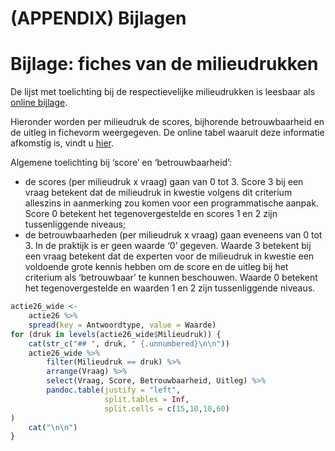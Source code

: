 # (APPENDIX) Bijlagen {-}

# Bijlage: fiches van de milieudrukken

De lijst met toelichting bij de respectievelijke milieudrukken is leesbaar als [online bijlage](https://docs.google.com/spreadsheets/d/1aVUQWQlaL3k5hjuwyH-8c0lW7hjIkPz8VZbNgyMlN0A/edit?usp=sharing).

Hieronder worden per milieudruk de scores, bijhorende betrouwbaarheid en de uitleg in fichevorm weergegeven. De online tabel waaruit deze informatie afkomstig is, vindt u [hier](https://docs.google.com/spreadsheets/d/1iaHBHlVNh9Cw35_9DYb0WDxmVJgpOEck_wBcFWVvsfk/edit#gid=320367861).

Algemene toelichting bij 'score' en 'betrouwbaarheid':

- de scores (per milieudruk x vraag) gaan van 0 tot 3.
Score 3 bij een vraag betekent dat de milieudruk in kwestie volgens dit criterium alleszins in aanmerking zou komen voor een programmatische aanpak.
Score 0 betekent het tegenovergestelde en scores 1 en 2 zijn tussenliggende niveaus;
- de betrouwbaarheden (per milieudruk x vraag) gaan eveneens van 0 tot 3.
In de praktijk is er geen waarde '0' gegeven.
Waarde 3 betekent bij een vraag betekent dat de experten voor de milieudruk in kwestie een voldoende grote kennis hebben om de score en de uitleg bij het criterium als 'betrouwbaar' te kunnen beschouwen.
Waarde 0 betekent het tegenovergestelde en waarden 1 en 2 zijn tussenliggende niveaus.

\blandscape

```r
actie26_wide <- 
    actie26 %>% 
    spread(key = Antwoordtype, value = Waarde)
for (druk in levels(actie26_wide$Milieudruk)) {
    cat(str_c("## ", druk, " {.unnumbered}\n\n"))
    actie26_wide %>% 
        filter(Milieudruk == druk) %>% 
        arrange(Vraag) %>% 
        select(Vraag, Score, Betrouwbaarheid, Uitleg) %>% 
        pandoc.table(justify = "left", 
                     split.tables = Inf,
                     split.cells = c(15,10,10,60)
)
    cat("\n\n")
}
```

\elandscape
